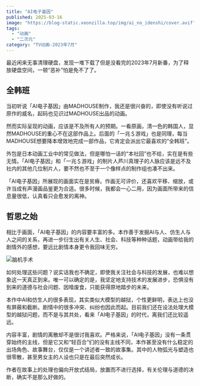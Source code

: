 ```yaml
---
title: "AI电子基因"
published: 2025-03-16
image: "https://blog-static.xeonzilla.top/img/ai_no_idenshi/cover.avif"
tags:
  - "动画"
  - "二次元"
category: "TV动画-2023年7月"
---
```

最近闲来无事清理硬盘，发现一堆下载了但是没看完的2023年7月新番，为了释放硬盘空间，一顿“恶补”怕是免不了了。

## 全韩班
当初听说「AI电子基因」由MADHOUSE制作，我还是很兴奋的，即使没有听说过原作的威名，起码也见识过MADHOUSE出品的动画。

然而实际呈现的动画，应该是不及所有人的预期。一看原画，清一色的韩国人，显然MADHOUSE的重心不在这部作品上。后面的「一兆＄游戏」也是同理，每当MADHOUSE想要降本增效地完成一部作品，它肯定会派出它最喜欢的“全韩班”。

外包是日本动画工业中的常见做法，但是哪怕一话的“本社回”也不给，实在是有些无情。「AI电子基因」和「一兆＄游戏」的制片人芦川真理子的人脉应该是远不及社内的其他几位制片人，要不然也不至于一个像样点的制作组也凑不出来。

「AI电子基因」所展现的画面实在是贫瘠。作画无可评价，还喜欢平移、缩放，或许当成有声漫画品鉴更为合适。很多时候，我都会一心二用，因为画面所带来的信息量很低，认真看只会愈发的离神。

## 哲思之始
相比于画面，「AI电子基因」的内容要丰富的多。本作善于发掘AI与人、仿生人与人之间的关系，再进一步衍生出有关人生、社会、科技等种种话题，动画带给我的剧情外的感想，要远比剧情本身更令我回味无穷。

![脑机手术](https://blog-static.xeonzilla.top/img/ai_no_idenshi/01.avif "脑机手术")

如何处理这些问题？说实话我也不确定，即使我关注社会与科技的发展，也难以想象这一天真正到来。唯一可以确定的是，我坚定地支持技术的发展进步，恐惧没有到来的道德与社会问题、因噎废食，只能获得原地踏步的未来。

本作中AI和仿生人的很多表现，其实类似大模型的越狱，个性更鲜明，表达上也没有屏蔽和截断。剧情中的很多冲突、纠纷也因此而起。目前我们还在设法处理大模型的越狱问题，而不是与其共处，看来「AI电子基因」的时代，离我们还比较遥远。

内容丰富，剧情的离散却不是很讨我喜欢。严格来说，「AI电子基因」没有一条贯穿始终的主线，但是它又和“轻百合”们的没有主线不同，本作甚至没有什么稳定的出场角色、故事舞台，仅仅是一个讲述者一致的故事集。其中的人物弧光与塑造也很零散，甚至男女主的人设也只是在最后突然成长。

作者在故事上的处理也偏向开放式结局，放置而不进行选择，有关伦理与道德的决断，确实不是那么好做的。
